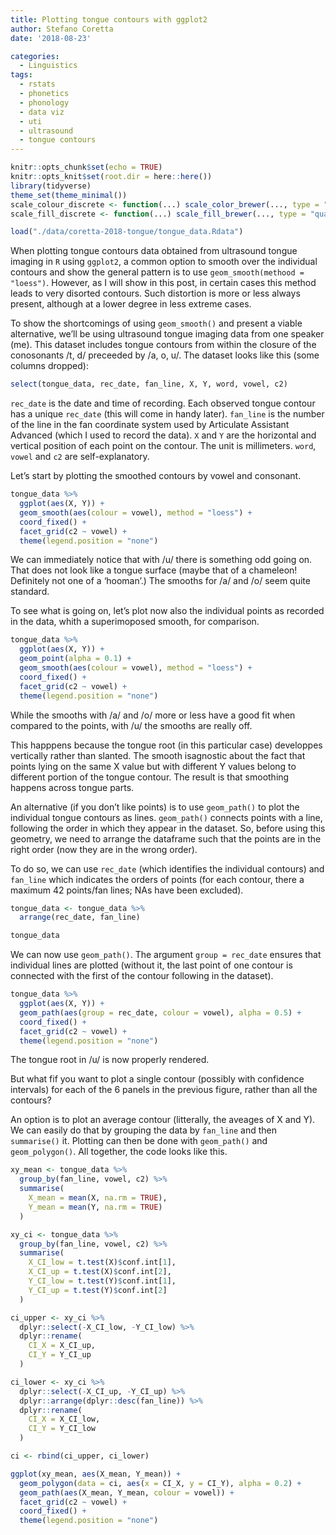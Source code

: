```yaml
---
title: Plotting tongue contours with ggplot2
author: Stefano Coretta
date: '2018-08-23'

categories:
  - Linguistics
tags:
  - rstats
  - phonetics
  - phonology
  - data viz
  - uti
  - ultrasound
  - tongue contours
---
```


```r
knitr::opts_chunk$set(echo = TRUE)
knitr::opts_knit$set(root.dir = here::here())
library(tidyverse)
theme_set(theme_minimal())
scale_colour_discrete <- function(...) scale_color_brewer(..., type = "qual", palette = "Dark2")
scale_fill_discrete <- function(...) scale_fill_brewer(..., type = "qual", palette = "Dark2")
```

```r
load("./data/coretta-2018-tongue/tongue_data.Rdata")
```

When plotting tongue contours data obtained from ultrasound tongue imaging in `R` using `ggplot2`, a common option to smooth over the individual contours and show the general pattern is to use `geom_smooth(methood = "loess")`. However, as I will show in this post, in certain cases this method leads to very disorted contours. Such distortion is more or less always present, although at a lower degree in less extreme cases.

To show the shortcomings of using `geom_smooth()` and present a viable alternative, we'll be using ultrasound tongue imaging data from one speaker (me). This dataset includes tongue contours from within the closure of the conosonants /t, d/ preceeded by /a, o, u/. The dataset looks like this (some columns dropped):

```r
select(tongue_data, rec_date, fan_line, X, Y, word, vowel, c2)
```

`rec_date` is the date and time of recording. Each observed tongue contour has a unique `rec_date` (this will come in handy later). `fan_line` is the number of the line in the fan coordinate system used by Articulate Assistant Advanced (which I used to record the data). `X` and `Y` are the horizontal and vertical position of each point on the contour. The unit is millimeters. `word`, `vowel` and `c2` are self-explanatory.

Let's start by plotting the smoothed contours by vowel and consonant.

```r
tongue_data %>%
  ggplot(aes(X, Y)) +
  geom_smooth(aes(colour = vowel), method = "loess") +
  coord_fixed() +
  facet_grid(c2 ~ vowel) +
  theme(legend.position = "none")
```

We can immediately notice that with /u/ there is something odd going on. That does not look like a tongue surface (maybe that of a chameleon! Definitely not one of a 'hooman'.) The smooths for /a/ and /o/ seem quite standard.

To see what is going on, let's plot now also the individual points as recorded in the data, whith a superimoposed smooth, for comparison.

```r
tongue_data %>%
  ggplot(aes(X, Y)) +
  geom_point(alpha = 0.1) +
  geom_smooth(aes(colour = vowel), method = "loess") +
  coord_fixed() +
  facet_grid(c2 ~ vowel) +
  theme(legend.position = "none")
```

While the smooths with /a/ and /o/ more or less have a good fit when compared to the points, with /u/ the smooths are really off.

This happpens because the tongue root (in this particular case) developpes vertically rather than slanted. The smooth isagnostic about the fact that points lying on the same X value but with different Y values belong to different portion of the tongue contour. The result is that smoothing happens across tongue parts.

An alternative (if you don't like points) is to use `geom_path()` to plot the individual tongue contours as lines. `geom_path()` connects points with a line, following the order in which they appear in the dataset. So, before using this geometry, we need to arrange the dataframe such that the points are in the right order (now they are in the wrong order).

To do so, we can use `rec_date` (which identifies the individual contours) and `fan_line` which indicates the orders of points (for each contour, there a maximum 42 points/fan lines; NAs have been excluded).

```r
tongue_data <- tongue_data %>%
  arrange(rec_date, fan_line)

tongue_data
```

We can now use `geom_path()`. The argument `group = rec_date` ensures that individual lines are plotted (without it, the last point of one contour is connected with the first of the contour following in the dataset).

```r
tongue_data %>%
  ggplot(aes(X, Y)) +
  geom_path(aes(group = rec_date, colour = vowel), alpha = 0.5) +
  coord_fixed() +
  facet_grid(c2 ~ vowel) +
  theme(legend.position = "none")
```

The tongue root in /u/ is now properly rendered.

But what fif you want to plot a single contour (possibly with confidence intervals) for each of the 6 panels in the previous figure, rather than all the contours?

An option is to plot an average contour (litterally, the aveages of X and Y). We can easily do that by grouping the data by `fan_line` and then `summarise()` it. Plotting can then be done with `geom_path()` and `geom_polygon()`. All together, the code looks like this.

```r
xy_mean <- tongue_data %>%
  group_by(fan_line, vowel, c2) %>%
  summarise(
    X_mean = mean(X, na.rm = TRUE),
    Y_mean = mean(Y, na.rm = TRUE)
  )

xy_ci <- tongue_data %>%
  group_by(fan_line, vowel, c2) %>%
  summarise(
    X_CI_low = t.test(X)$conf.int[1],
    X_CI_up = t.test(X)$conf.int[2],
    Y_CI_low = t.test(Y)$conf.int[1],
    Y_CI_up = t.test(Y)$conf.int[2]
  )

ci_upper <- xy_ci %>%
  dplyr::select(-X_CI_low, -Y_CI_low) %>%
  dplyr::rename(
    CI_X = X_CI_up,
    CI_Y = Y_CI_up
  )

ci_lower <- xy_ci %>%
  dplyr::select(-X_CI_up, -Y_CI_up) %>%
  dplyr::arrange(dplyr::desc(fan_line)) %>%
  dplyr::rename(
    CI_X = X_CI_low,
    CI_Y = Y_CI_low
  )

ci <- rbind(ci_upper, ci_lower)

ggplot(xy_mean, aes(X_mean, Y_mean)) +
  geom_polygon(data = ci, aes(x = CI_X, y = CI_Y), alpha = 0.2) +
  geom_path(aes(X_mean, Y_mean, colour = vowel)) +
  facet_grid(c2 ~ vowel) +
  coord_fixed() +
  theme(legend.position = "none")
```

